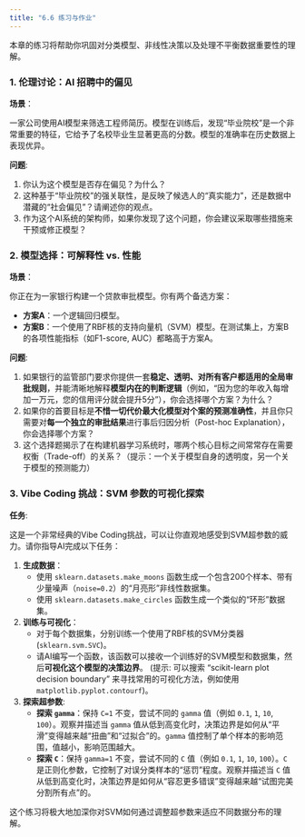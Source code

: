 ```yaml
---
title: "6.6 练习与作业"
---
```


本章的练习将帮助你巩固对分类模型、非线性决策以及处理不平衡数据重要性的理解。

### 1. 伦理讨论：AI 招聘中的偏见

**场景**：

一家公司使用AI模型来筛选工程师简历。模型在训练后，发现“毕业院校”是一个非常重要的特征，它给予了名校毕业生显著更高的分数。模型的准确率在历史数据上表现优异。

**问题**:

1.  你认为这个模型是否存在偏见？为什么？
2.  这种基于“毕业院校”的强关联性，是反映了候选人的“真实能力”，还是数据中潜藏的“社会偏见”？请阐述你的观点。
3.  作为这个AI系统的架构师，如果你发现了这个问题，你会建议采取哪些措施来干预或修正模型？

### 2. 模型选择：可解释性 vs. 性能

**场景**：

你正在为一家银行构建一个贷款审批模型。你有两个备选方案：

-   **方案A**：一个逻辑回归模型。
-   **方案B**：一个使用了RBF核的支持向量机（SVM）模型。在测试集上，方案B的各项性能指标（如F1-score, AUC）都略高于方案A。

**问题**:

1.  如果银行的监管部门要求你提供一套**稳定、透明、对所有客户都适用的全局审批规则**，并能清晰地解释**模型内在的判断逻辑**（例如，“因为您的年收入每增加一万元，您的信用评分就会提升5分”），你会选择哪个方案？为什么？
2.  如果你的首要目标是**不惜一切代价最大化模型对个案的预测准确性**，并且你只需要对**每一个独立的审批结果**进行事后归因分析（Post-hoc Explanation），你会选择哪个方案？
3.  这个选择题揭示了在构建机器学习系统时，哪两个核心目标之间常常存在需要权衡（Trade-off）的关系？（提示：一个关于模型自身的透明度，另一个关于模型的预测能力）

### 3. Vibe Coding 挑战：SVM 参数的可视化探索

**任务**:

这是一个非常经典的Vibe Coding挑战，可以让你直观地感受到SVM超参数的威力。请你指导AI完成以下任务：

1.  **生成数据**：
    -   使用 `sklearn.datasets.make_moons` 函数生成一个包含200个样本、带有少量噪声（`noise=0.2`）的“月亮形”非线性数据集。
    -   使用 `sklearn.datasets.make_circles` 函数生成一个类似的“环形”数据集。

2.  **训练与可视化**：
    -   对于每个数据集，分别训练一个使用了RBF核的SVM分类器 (`sklearn.svm.SVC`)。
    -   请AI编写一个函数，该函数可以接收一个训练好的SVM模型和数据集，然后**可视化这个模型的决策边界**。 (提示: 可以搜索 "scikit-learn plot decision boundary" 来寻找常用的可视化方法，例如使用 `matplotlib.pyplot.contourf`)。

3.  **探索超参数**:
    -   **探索 `gamma`**：保持 `C=1` 不变，尝试不同的 `gamma` 值（例如 `0.1`, `1`, `10`, `100`）。观察并描述当 `gamma` 值从低到高变化时，决策边界是如何从“平滑”变得越来越“扭曲”和“过拟合”的。`gamma` 值控制了单个样本的影响范围，值越小，影响范围越大。
    -   **探索 `C`**：保持 `gamma=1` 不变，尝试不同的 `C` 值（例如 `0.1`, `1`, `10`, `100`）。`C` 是正则化参数，它控制了对误分类样本的“惩罚”程度。观察并描述当 `C` 值从低到高变化时，决策边界是如何从“容忍更多错误”变得越来越“试图完美分割所有点”的。

这个练习将极大地加深你对SVM如何通过调整超参数来适应不同数据分布的理解。
